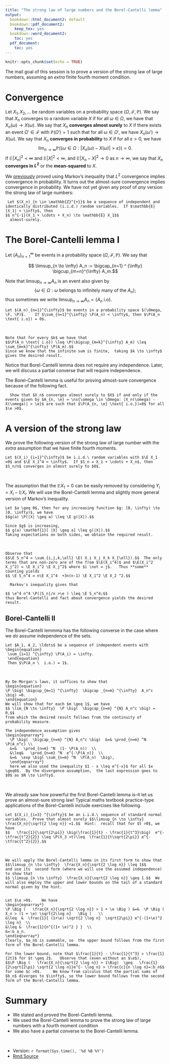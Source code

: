 ```yaml
---
title: "The strong law of large numbers and the Borel-Cantelli lemma"
output:
  bookdown::html_document2: default
  bookdown::pdf_document2:
    keep_tex: yes
  bookdown::word_document2:
    toc: yes
  pdf_document:
    toc: yes
---
```

\newcommand{\e}{\varepsilon}
\newcommand\ns[1]{ \left\{ {#1} \right\} }
\newcommand{\Q}{{\mathbb Q}}
\newcommand{\Z}{{\mathbb Z}}
\newcommand{\R}{{\mathbb R}}
\newcommand{\N}{{\mathbb N}}
\newcommand{\F}{{\mathcal F}}
\renewcommand{\P}{{\mathbb P}}  
\newcommand{\E}{{\mathbb E}} 




```r
knitr::opts_chunk$set(echo = TRUE)
```

The mail goal of this session is to prove a version of the strong law of large numbers, assuming an *extra* finite fourth moment condition.




#  Convergence

Let $X_1, X_2, \ldots$ be random variables on a probability space $(\Omega, \F, \P)$.  We say that $X_n$ converges to a random variable $X$ if for all $\omega \in \Omega$, we have that $X_n(\omega) \to X(\omega)$.  We say that $X_n$ **converges almost surely**  to $X$ if there exists an event $\Omega' \in \F$ with $\P(\Omega') =1$ such that for all $\omega \in \Omega'$, we have $X_n(\omega') \to X(\omega)$.  We say that $X_n$ **converges in probability** to $X$ if for all $\e >0$, we have  $$\lim_{n \to \infty} \P( \ns{\omega \in \Omega:  |X_n(\omega) - X(\omega)| >\e}) = 0.$$  If $\E|X_n|^2 < \infty$ and $\E |X|^2 < \infty$, and  $\E|X_n-X|^2 \to 0$ as $n \to \infty$, we say that $X_n$ **converges in $L^2$** or the **mean-squared** to $X$.

We [previously](https://tsoo-math.github.io/ucl/prob-viaR.html) proved using Markov's inequality that $L^2$ convergence implies convergence in probability.  It turns out the almost-sure convergence implies convergence in probability.  We have not yet given any proof of *any* version the strong law of large numbers:

```theorem
 Let $(X_n)_{n \in \mathbb{Z}^{+}}$ be a sequence of independent and identically distributed (i.i.d.) random variables.  If $\mathbb{E} |X_1| < \infty$, then 
$$ n^{-1}(X_1 + \cdots + X_n) \to \mathbb{E} X_1$$
  almost-surely.  
```




# The Borel-Cantelli lemma I

Let $(A_n)_{n=1}^{\infty}$ be events in a probability space $(\Omega, \F, \P)$.  We say that 

$$ \limsup_{n \to \infty} A_n :=  \bigcap_{n=1} ^ {\infty} \bigcup_{m=n}^{\infty} A_m.$$

Note that $\limsup_{n \to \infty} A_n$ is an event also given by $$\ns{\omega \in \Omega:  \omega \text{ belongs to infinitely many of the } A_n};$$
thus sometimes we write $\limsup_{n \to \infty} A_n = \ns{A_n \text{ i.o}}$.


```theorem

Let $(A_n)_{n=1}^{\infty}$ be events in a probability space $(\Omega, \F, \P)$.    If $\sum_{n=1}^{\infty} \P(A_n) < \infty$, then $\P(A_n \text{ i.o}) = 0$.  
```

<br>


```proof
Note that for every $k$ we have that 
$$\P(A_n \text{ i.o}) \leq \P(\bigcup_{m=k}^{\infty} A_m) \leq \sum_{m=k}^{\infty} \P(A_m).$$
Since we know that the infinite sum is finite,  taking $k \to \infty$ gives the desired result.  
```

Notice that Borel-Cantelli lemma does not require any independence.  Later, we will discuss a partial converse  that will require independence.  

The Borel-Cantelli lemma is useful for proving almost-sure convergence because of the following fact.

```exercise
  Show that $X_n$ converges almost surely to $X$ if and only if the events given by $A_{n, \e} = \ns{\omega \in \Omega: |X_n(\omega) - X(\omega)| > \e}$ are such that $\P(A_{n, \e} \text{ i.o.})=0$ for all $\e >0$.  
```


#  A version of the strong law


We prove the following version of the strong law of large number with the *extra* assumption that we have finite fourth moments.

```theorem

Let $(X_i)_{i=1}^{\infty}$ be i.i.d.\ random variables with $\E X_1 =0$ and $\E X_1^4 < \infty$.  If $S_n = X_1 + \cdots + X_n$, then $S_n/n$ converges in almost surely to $0$.
```

<br>

The assumption that the $\E X_1=0$ can be easily removed by considering $Y_i = X_i - \E X_i$.  We will use the Borel-Cantelli lemma and slightly more general version of Markov's inequality.



```lemma
Let $a \geq 0$, then for any increasing function $g: [0, \infty) \to [0, \infty)$, we have
$$g(a) \P(|X| \geq a) \leq \E g(|X|).$$
```

```proof
Since $g$ is increasing,
$$ g(a) \mathbf{1}[ |X| \geq a] \leq g(|X|).$$
Taking expectations on both sides, we obtain the required result.  
```

<br>


```proof
Observe that  
$$\E S_n^4 = \sum_{i,j,k,\ell} \E( X_i X_j X_k X_{\ell}).$$  The only terms that are non-zero are of the from $\E(X_i^4)$ and $\E(X_i^2 X_j^2) = \E X_i^2 \E X_j^2$ where $i \not = j$.   Thus **some** counting yields
$$ \E S_n^4 = n\E X_1^4  +3n(n-1) \E X_1^2 \E X_2 ^2.$$

  Markov's inequality gives that 

$$ \e^4 n^4 \P(|S_n|/n >\e ) \leq \E S_n^4;$$
thus Borel-Cantelli and fact about convergence yields the desired result.  
```


## Borel-Cantelli II

The Borel-Cantelli lemmma has the following converse in the case where we *do* assume independence of the sets.


```theorem

Let $A_1, A_2, \ldots$ be a sequence of independent events with
\begin{equation}
 \sum_{i=1} ^{\infty} \P(A_i) = \infty.
 \end{equation}
 Then $\P(A_n \  i.o.) = 1$.  
 ```
 
 <br>

```proof
By De Morgan's laws, it suffices to show that 
\begin{equation}
\P \big( \bigcup_{m=1} ^{\infty}  \bigcap _{n=m} ^{\infty}  A_n^c \big) =0.
\end{equation}
We will show that for each $m \geq 1$, we have 
$$ \lim_{N \to \infty}  \P \big(  \bigcap_{n=m} ^{N} A_n^c \big) = 0,$$
from which the desired result follows from the continuity of probability measure.

The independence assumption gives
\begin{eqnarray*}
  \P \big(  \bigcap_{n=m} ^{N} A_n^c \big)  &=& \prod_{n=m} ^N  \P(A_n^c) \\
  &=&   \prod_{n=m} ^N  (1- \P(A_n))  \\
  &\leq&   \prod_{n=m} ^N  e^{-\P(A_n)}  \\
  &=&  \exp \big( \sum_{n=m} ^N  \P(A_n)  \big),
  \end{eqnarray*}
  here we also used the inequality $1 - x \leq e^{-x}$ for all $x \geq0$.  By the divergence assumption,  the last expression goes to $0$ as $N \to \infty$.    
```


<br>

We already saw how powerful the first Borel-Cantelli lemma is--it let us prove an almost-sure strong law!  Typical maths textbook practice-type applications of the Borel-Cantelli include exercises like following.  

```exercise

Let $(X_i)_{i=3} ^{\infty}$ be an i.i.d.\ sequence of standard normal variables.  Prove that almost surely $$\limsup_{n \to \infty}  \frac{X_n}{\sqrt{2 \log n}} =1.$$  Hint:  recall that for $t >0$, we have
$$   \frac{1}{\sqrt{2\pi}} \big(\frac{1}{t} - \frac{1}{t^3}\big)  e^{-\tfrac{t^2}{2}} \leq \P(X_3 >t)\leq  \frac{1}{t\sqrt{2\pi}} e^{-\tfrac{t^2}{2}}.$$

```


<br>


```solution
We will apply the Borel-Cantelli lemma in its first form to show that
$$\limsup_{n \to \infty}  \frac{X_n}{\sqrt{2 \log n}} \leq 1$$
and use its  second form (where we will use the assumed independence) to show that 
$$ \limsup_{n \to \infty}  \frac{X_n}{\sqrt{2 \log n}} \geq 1.$$  We will also employ the upper and lower bounds on the tail of a standard normal given by the hint.
 

Let $\e >0$.    We have
\begin{eqnarray*}
\P \Big (   \frac{X_n}{\sqrt{2 \log n}} > 1 + \e \Big ) &=&  \P \Big (   X_n > (1 + \e) \sqrt{2\log n}   \Big )   \\
&\leq  &  \frac{1}{ (1+\e) \sqrt{2 \log n}  \sqrt{2\pi}} e^{-(1+\e)^2 \log n}  \\
&\leq &  \frac{1}{n^{(1+ \e)^2 } }  \\
&=:& a_n.
\end{eqnarray*}
Clearly, $a_n$ is summable, so  the upper bound follows from the first form of the Borel-Cantelli lemma.

For the lower bound, note that $\frac{1}{t} - \frac{1}{t^3} > \frac{1}{2t}$ for $t \geq 2$.   Observe that (even without an $\e$), 
$$\P \Big (   \frac{X_n}{\sqrt{2 \log n}} > 1\Big)  \geq   \frac{1}{2\sqrt{2\pi} \sqrt{2 \log n}}e^{- \log n} > \frac{c}{n \log n}=:b_n$$
for some $c >0$.     We know from calculus that the partial sums of $b_n$ diverges to $\infty$, so the lower bound follows from the second form of the Borel-Cantelli lemma.
```




# Summary

+  We stated and proved the Borel-Cantelli lemma.
+  We used the Borel-Cantelli lemma to prove the strong law of large numbers with a fourth moment condition
+  We also have a partial converse to the Borel-Cantelli lemma.

<br>

* Version: `r format(Sys.time(), '%d %B %Y')`
* [Rmd Source](https://tsoo-math.github.io/ucl/borel.Rmd)



<br>
<br>
<br>


